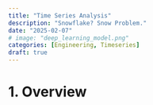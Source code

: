 ```yaml
---
title: "Time Series Analysis"
description: "Snowflake? Snow Problem."
date: "2025-02-07"
# image: "deep_learning_model.png"
categories: [Engineering, Timeseries]
draft: true
---
```



# 1. Overview
